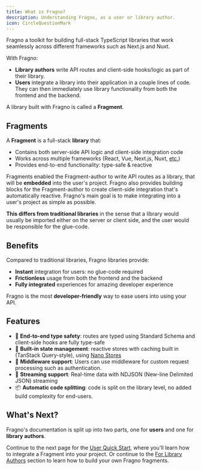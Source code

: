 ```yaml
---
title: What is Fragno?
description: Understanding Fragno, as a user or library author.
icon: CircleQuestionMark
---
```



Fragno a toolkit for building full-stack TypeScript libraries that work seamlessly across different
frameworks such as Next.js and Nuxt.

With Fragno:

- **Library authors** write API routes and client-side hooks/logic as part of their library.
- **Users** integrate a library into their application in a couple lines of code. They can then
  immediately use library functionality from both the frontend and the backend.

A library built with Fragno is called a **Fragment**.

## Fragments

A **Fragment** is a full-stack **library** that:

- Contains both server-side API logic and client-side integration code
- Works across multiple frameworks (React, Vue, Next.js, Nuxt, [etc.](./docs/frameworks))
- Provides end-to-end functionality: type-safe & reactive

Fragments enabled the Fragment-author to write API routes as a library, that will be **embedded**
into the user's project. Fragno also provides building blocks for the Fragment-author to create
client-side integration that's automatically reactive. Fragno's main goal is to make integrating
into a user's project as simple as possible.

**This differs from traditional libraries** in the sense that a library would usually be imported
either on the server or client side, and the user would be responsible for the glue-code.

## Benefits

Compared to traditional libraries, Fragno libraries provide:

- **Instant** integration for users: no glue-code required
- **Frictionless** usage from both the frontend and the backend
- **Fully integrated** experiences for amazing developer experience

Fragno is the most **developer-friendly** way to ease users into using your API.

## Features

- 🔐 **End-to-end type safety**: routes are typed using Standard Schema and client-side hooks are
  fully type-safe
- 🚀 **Built-in state management**: reactive stores with caching built in (TanStack Query-style),
  using [Nano Stores](https://github.com/nanostores/nanostores)
- 🔄 **Middleware support**: Users can use middleware for custom request processing such as
  authentication.
- 🌊 **Streaming support**: Real-time data with NDJSON (New-line Delimited JSON) streaming
- 📦 **Automatic code splitting**: code is split on the library level, no added build complexity for
  end-users.

## What's Next?

Fragno's documentation is split up into two parts, one for **users** and one for **library
authors**.

Continue to the next page for the [User Quick Start](./docs/user-quick-start), where you'll learn
how to integrate a Fragment into your project. Or continue to the
[For Library Authors](./docs/for-library-authors/getting-started) section to learn how to build your
own Fragno fragments.

<Cards>
  <Card
    title="User Quick Start"
    href="/docs/user-quick-start"
    description="Learn how to integrate Fragments into your project"
  />
  <Card
    title="For Library Authors"
    href="/docs/for-library-authors/getting-started"
    description="Learn how to build your own Fragments"
  />
</Cards>
